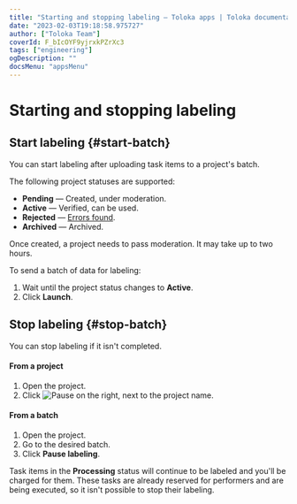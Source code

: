 ```yaml
---
title: "Starting and stopping labeling — Toloka apps | Toloka documentation"
date: "2023-02-03T19:18:58.975727"
author: ["Toloka Team"]
coverId: F_bIcOYF9yjrxkPZrXc3
tags: ["engineering"]
ogDescription: ""
docsMenu: "appsMenu"
---
```



# Starting and stopping labeling

## Start labeling {#start-batch}

You can start labeling after uploading task items to a project's batch.

The following project statuses are supported:

- **Pending** — Created, under moderation.
- **Active** — Verified, can be used.
- **Rejected** — [Errors found](/docs/apps/quickstart#errors).
- **Archived** — Archived.

<Note mode="note" title="Note">

Once created, a project needs to pass moderation. It may take up to two hours.

</Note>

To send a batch of data for labeling:

1. Wait until the project status changes to **Active**.
1. Click **Launch**.

## Stop labeling {#stop-batch}

You can stop labeling if it isn't completed.

#### From a project

1. Open the project.
1. Click <img src="https://tlk-infra-front.azureedge.net/portal-static/uploaded/images/1675425164342/1675425164342_original_svg.svg" alt="Pause" /> on the right, next to the project name.

#### From a batch

1. Open the project.
1. Go to the desired batch.
1. Click **Pause labeling**.

<Note mode="note" title="Note">

Task items in the **Processing** status will continue to be labeled and you'll be charged for them. These tasks are already reserved for performers and are being executed, so it isn't possible to stop their labeling.

</Note>

<ContactSupport/>
